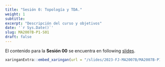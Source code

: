 ---
title: "Sesión 0: Topología y TDA."
weight: 1
subtitle: 
excerpt: "Descripción del curso y objetivos"
date: '`r Sys.Date()`'
slug: MA2007B-P1-S01
draft: false
---


El contenido para la **Sesión 00** se encuentra en following [slides](/slides/2023-FJ-MA2007B/MA2007B-P1-S00).

```{r embed-xaringan, echo=FALSE}
xaringanExtra::embed_xaringan(url = "/slides/2023-FJ-MA2007B/MA2007B-P1-S00", ratio = "4:3")
```